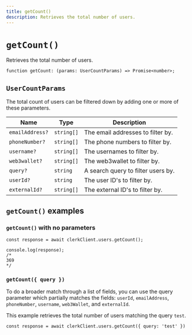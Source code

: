 ```yaml
---
title: getCount()
description: Retrieves the total number of users.
---
```


# `getCount()`

Retrieves the total number of users.

```tsx
function getCount: (params: UserCountParams) => Promise<number>;
```

## `UserCountParams`

The total count of users can be filtered down by adding one or more of these parameters.

| Name | Type | Description |
| --- | --- | --- |
| `emailAddress?` | `string[]` | The email addresses to filter by. |
| `phoneNumber?` | `string[]` | The phone numbers to filter by. |
| `username?` | `string[]` | The usernames to filter by. |
| `web3wallet?` | `string[]` | The web3wallet to filter by. |
| `query?` | `string` | A search query to filter users by. |
| `userId?` | `string` | The user ID's to filter by. |
| `externalId?` | `string[]` | The external ID's to filter by. |

## `getCount()` examples

### `getCount()` with no parameters

```tsx
const response = await clerkClient.users.getCount();

console.log(response);
/*
369
*/
```

### `getCount({ query })`

To do a broader match through a list of fields, you can use the query parameter which partially matches the fields: `userId`, `emailAddress`, `phoneNumber`, `username`, `web3Wallet`, and `externalId`.

This example retrieves the total number of users matching the query `test`.

```tsx
const response = await clerkClient.users.getCount({ query: 'test' })
```